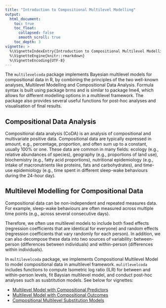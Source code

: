 ```yaml
---
title: "Introduction to Compositional Multilevel Modelling"
output:
  html_document:
    toc: true
    toc_float:
      collapsed: false
      smooth_scroll: true
    toc_depth: 3
vignette: >
  %\VignetteIndexEntry{Introduction to Compositional Multilevel Modelling}
  %\VignetteEngine{knitr::rmarkdown}
  %\VignetteEncoding{UTF-8}
---
```


The `multilevelcoda` package implements Bayesian multilevel models for compositional data in R,
by combining the principles of the two well-known analyses, Multilevel Modelling and Compositional Data Analysis.
Formula syntax is built using package brms and is similar to package lme4, which allows for 
different modelling options in a multilevel framework. The package also provides several useful functions for post-hoc analyses and visualisation of final results.

## Compositional Data Analysis

Compositional data analysis (CoDA) is an analysis of compositional and multivariate positive data.
Compositional data are typically expressed in amount, e.g., percentage, proportion, 
and often sum up to a constant, usually 100% or one. These data are common in many fields:
ecology (e.g., relative abundances of species), geography (e.g., proportions of land use), 
biochemistry (e.g., fatty acid proportions), nutritional epidemiology (e.g., intake of macronutrients 
like proteins, fats and carbohydrates), and time-use epidemiology (e.g., time spent in different
sleep-wake behaviours during the 24-hour day).

## Multilevel Modelling for Compositional Data

Compositional data can be non-independent and repeated measures data. For example, sleep-wake 
behaviours are often measured across multiple time points (e.g., across several consecutive days). 

Therefore, we often use multilevel models to include both fixed effects (regression coefficients that are identical for everyone) and random effects (regression coefficients that vary randomly for each person). In addition, we can also decompose these data into two sources of variability:
between-person (differences between individuals) and within-person (differences within individuals).

In `multilevelcoda` package, we implements Compositional Multilevel Model to model compositional data 
in amultilevel framework. `mulitlevelcoda` includes functions to compute Isometric log ratio (ILR) for 
between and within-person levels, fit Baysian multilevel model, 
and conduct post-hoc analyses such as susbtitution models. 
See below for vignettes:

- [Multilevel Model with Compositional Predictors](https://florale.github.io/multilevelcoda/articles/B-composition-MLM.html)
- [Multilevel Model with Compositional Outcomes](https://florale.github.io/multilevelcoda/articles/C-composition-MMLM.html)
- [Compositional Multilevel Substitution Models](https://florale.github.io/multilevelcoda/articles/D-substitution-model.html)